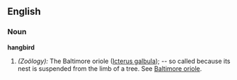 ==English==

===Noun===
'''hangbird'''

# ''(Zoölogy):'' The Baltimore oriole ([[Icterus galbula]]); -- so called because its nest is suspended from the limb of a tree. See [[Baltimore oriole]].